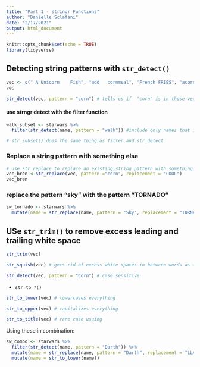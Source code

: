 ```yaml
---
title: "Part 1 - stringr Functions"
author: "Danielle Sclafani"
date: "2/17/2021"
output: html_document
---
```


```r
knitr::opts_chunk$set(echo = TRUE)
library(tidyverse)
```

## Detecting string patterns with   `str_detect()`

```r
vec <- c(" A Unicorn    Fish", "add   cornmeal", "French FRIES", "acorn squash")
vec

str_detect(vec, pattern = "corn") # tells us if  "corn" is in those vector quantities
```

#### use strngr detect with the filter function
```r
walk_subset <- starwars %>% 
  filter(str_detect(name, pattern = "walk")) #include only names that include lowercase "walk"

# str_subset() does the same thing as filter and str_detect

```

### Replace a string pattern with something else
```r
# use str_replace to replace an existing string pattern with something else
vec_bren <-str_replace(vec, pattern ="corn", replacement = "COOL")
vec_bren
```

### replace the pattern "sky" with the pattern "TORNADO"
```r
sw_tornado <- starwars %>% 
  mutate(name = str_replace(name, pattern = "Sky", replacement = "TORNADO"))
```

## USe `str_trim()` to remove excess leading and trailing white space
```r
str_trim(vec)

str_squish(vec) # gets rid of excess white spaces in between words as well as leading and trailing white space

```


```r
str_detect(vec, pattern = "Corn") # case sensitive
```

- `str_to_*()`
```r
str_to_lower(vec) # lowercases everything

str_to_upper(vec) # capitalizes everything

str_to_title(vec) # rare case usuing
```

Using these in combination:
```r
sw_combo <- starwars %>% 
  filter(str_detect(name, pattern = "Darth")) %>% 
  mutate(name = str_replace(name, pattern = "Darth", replacement = "LLAMA")) %>% 
  mutate(name = str_to_lower(name))
```



